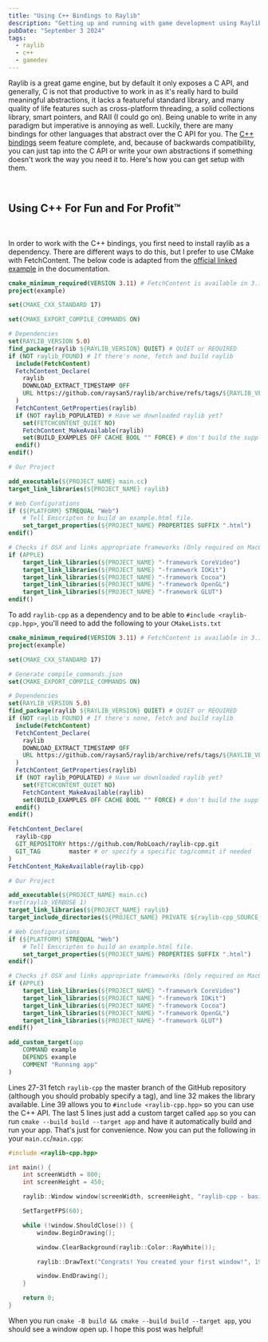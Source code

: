 ```yaml
---
title: "Using C++ Bindings to Raylib"
description: "Getting up and running with game development using Raylib's C++ bindings"
pubDate: "September 3 2024"
tags:
  - raylib
  - c++
  - gamedev
---
```


Raylib is a great game engine, but by default it only exposes a C API, and generally, C is not that productive to work in as it's really hard to build meaningful abstractions, it lacks a featureful standard library, and many quality of life features such as cross-platform threading, a solid collections library, smart pointers, and RAII (I could go on). Being unable to write in any paradigm but imperative is annoying as well. Luckily, there are many bindings for other languages that abstract over the C API for you. The [C++ bindings](https://github.com/RobLoach/raylib-cpp/tree/master) seem feature complete, and, because of backwards compatibility, you can just tap into the C API or write your own abstractions if something doesn't work the way you need it to. Here's how you can get setup with them.

<br />

## Using C++ For Fun and For Profit™

<br />

In order to work with the C++ bindings, you first need to install raylib as a dependency. There are different ways to do this, but I prefer to use CMake with FetchContent. The below code is adapted from the [official linked example](https://github.com/raysan5/raylib/blob/master/projects/CMake/CMakeLists.txt) in the documentation.

```cmake title="CMakeLists.txt" wrap
cmake_minimum_required(VERSION 3.11) # FetchContent is available in 3.11+
project(example)

set(CMAKE_CXX_STANDARD 17)

set(CMAKE_EXPORT_COMPILE_COMMANDS ON)

# Dependencies
set(RAYLIB_VERSION 5.0)
find_package(raylib ${RAYLIB_VERSION} QUIET) # QUIET or REQUIRED
if (NOT raylib_FOUND) # If there's none, fetch and build raylib
  include(FetchContent)
  FetchContent_Declare(
    raylib
    DOWNLOAD_EXTRACT_TIMESTAMP OFF
    URL https://github.com/raysan5/raylib/archive/refs/tags/${RAYLIB_VERSION}.tar.gz
  )
  FetchContent_GetProperties(raylib)
  if (NOT raylib_POPULATED) # Have we downloaded raylib yet?
    set(FETCHCONTENT_QUIET NO)
    FetchContent_MakeAvailable(raylib)
    set(BUILD_EXAMPLES OFF CACHE BOOL "" FORCE) # don't build the supplied examples
  endif()
endif()

# Our Project

add_executable(${PROJECT_NAME} main.cc)
target_link_libraries(${PROJECT_NAME} raylib)

# Web Configurations
if (${PLATFORM} STREQUAL "Web")
    # Tell Emscripten to build an example.html file.
    set_target_properties(${PROJECT_NAME} PROPERTIES SUFFIX ".html")
endif()

# Checks if OSX and links appropriate frameworks (Only required on MacOS)
if (APPLE)
    target_link_libraries(${PROJECT_NAME} "-framework CoreVideo")
    target_link_libraries(${PROJECT_NAME} "-framework IOKit")
    target_link_libraries(${PROJECT_NAME} "-framework Cocoa")
    target_link_libraries(${PROJECT_NAME} "-framework OpenGL")
    target_link_libraries(${PROJECT_NAME} "-framework GLUT")
endif()
```

To add `raylib-cpp` as a dependency and to be able to `#include <raylib-cpp.hpp>`, you'll need to add the following to your `CMakeLists.txt`

```cmake title="CMakeLists.txt" ins={27-32,39,56-60} wrap
cmake_minimum_required(VERSION 3.11) # FetchContent is available in 3.11+
project(example)

set(CMAKE_CXX_STANDARD 17)

# Generate compile_commands.json
set(CMAKE_EXPORT_COMPILE_COMMANDS ON)

# Dependencies
set(RAYLIB_VERSION 5.0)
find_package(raylib ${RAYLIB_VERSION} QUIET) # QUIET or REQUIRED
if (NOT raylib_FOUND) # If there's none, fetch and build raylib
  include(FetchContent)
  FetchContent_Declare(
    raylib
    DOWNLOAD_EXTRACT_TIMESTAMP OFF
    URL https://github.com/raysan5/raylib/archive/refs/tags/${RAYLIB_VERSION}.tar.gz
  )
  FetchContent_GetProperties(raylib)
  if (NOT raylib_POPULATED) # Have we downloaded raylib yet?
    set(FETCHCONTENT_QUIET NO)
    FetchContent_MakeAvailable(raylib)
    set(BUILD_EXAMPLES OFF CACHE BOOL "" FORCE) # don't build the supplied examples
  endif()
endif()

FetchContent_Declare(
  raylib-cpp
  GIT_REPOSITORY https://github.com/RobLoach/raylib-cpp.git
  GIT_TAG        master # or specify a specific tag/commit if needed
)
FetchContent_MakeAvailable(raylib-cpp)

# Our Project

add_executable(${PROJECT_NAME} main.cc)
#set(raylib_VERBOSE 1)
target_link_libraries(${PROJECT_NAME} raylib)
target_include_directories(${PROJECT_NAME} PRIVATE ${raylib-cpp_SOURCE_DIR}/include)

# Web Configurations
if (${PLATFORM} STREQUAL "Web")
    # Tell Emscripten to build an example.html file.
    set_target_properties(${PROJECT_NAME} PROPERTIES SUFFIX ".html")
endif()

# Checks if OSX and links appropriate frameworks (Only required on MacOS)
if (APPLE)
    target_link_libraries(${PROJECT_NAME} "-framework CoreVideo")
    target_link_libraries(${PROJECT_NAME} "-framework IOKit")
    target_link_libraries(${PROJECT_NAME} "-framework Cocoa")
    target_link_libraries(${PROJECT_NAME} "-framework OpenGL")
    target_link_libraries(${PROJECT_NAME} "-framework GLUT")
endif()

add_custom_target(app
    COMMAND example
    DEPENDS example
    COMMENT "Running app"
)
```

Lines 27-31 fetch `raylib-cpp` the master branch of the GitHub repository (although you should probably specify a tag), and line 32 makes the library available. Line 39 allows you to `#include <raylib-cpp.hpp>` so you can use the C++ API. The last 5 lines just add a custom target called `app` so you can run `cmake --build build --target app` and have it automatically build and run your app. That's just for convenience. Now you can put the following in your `main.cc`/`main.cpp`:

```cpp title="main.cc"
#include <raylib-cpp.hpp>

int main() {
    int screenWidth = 800;
    int screenHeight = 450;

    raylib::Window window(screenWidth, screenHeight, "raylib-cpp - basic window");

    SetTargetFPS(60);

    while (!window.ShouldClose()) {
        window.BeginDrawing();

        window.ClearBackground(raylib::Color::RayWhite());

        raylib::DrawText("Congrats! You created your first window!", 190, 200, 20, LIGHTGRAY);

        window.EndDrawing();
    }

    return 0;
}
```

When you run `cmake -B build && cmake --build build --target app`, you should see a window open up. I hope this post was helpful!

<br />
